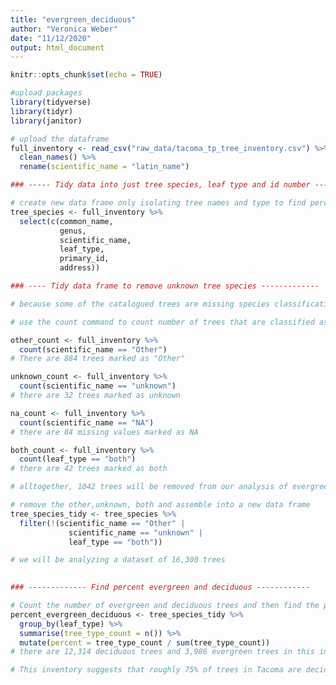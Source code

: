 ```yaml
---
title: "evergreen_deciduous"
author: "Veronica Weber"
date: "11/12/2020"
output: html_document
---
```


```r
knitr::opts_chunk$set(echo = TRUE)
```

```r
#upload packages
library(tidyverse)
library(tidyr)
library(janitor)
```

```r
# upload the dataframe
full_inventory <- read_csv("raw_data/tacoma_tp_tree_inventory.csv") %>% 
  clean_names() %>% 
  rename(scientific_name = "latin_name")
```

```r
### ----- Tidy data into just tree species, leaf type and id number -----------

# create new data frame only isolating tree names and type to find percent deciduous and evergreen overall
tree_species <- full_inventory %>% 
  select(c(common_name,
           genus,
           scientific_name,
           leaf_type,
           primary_id,
           address))
```

```r
### ---- Tidy data frame to remove unknown tree species -------------

# because some of the catalogued trees are missing species classification (both common name and scientific name marked as "other" and "unknown"), we will need to remove these observations from the analysis, first I want to find out how many trees will be removed. I will also remove the trees that are classified as both evergreen and deciduous.

# use the count command to count number of trees that are classified as 'unknown', 'other' or 'both' as well as the 'na' values

other_count <- full_inventory %>% 
  count(scientific_name == "Other")
# There are 884 trees marked as "Other" 

unknown_count <- full_inventory %>% 
  count(scientific_name == "unknown")
# there are 32 trees marked as unknown 

na_count <- full_inventory %>% 
  count(scientific_name == "NA")
# there are 84 missing values marked as NA

both_count <- full_inventory %>% 
  count(leaf_type == "both") 
# there are 42 trees marked as both

# alltogether, 1042 trees will be removed from our analysis of evergreen/deciduous

# remove the other,unknown, both and assemble into a new data frame 
tree_species_tidy <- tree_species %>% 
  filter(!(scientific_name == "Other" |
             scientific_name == "unknown" |
             leaf_type == "both"))

# we will be analyzing a dataset of 16,300 trees 
         
```

```r
### ------------- Find percent evergreen and deciduous ------------

# Count the number of evergreen and deciduous trees and then find the percent 
percent_evergreen_deciduous <- tree_species_tidy %>% 
  group_by(leaf_type) %>% 
  summarise(tree_type_count = n()) %>% 
  mutate(percent = tree_type_count / sum(tree_type_count))
# there are 12,314 deciduous trees and 3,986 evergreen trees in this inventory

# This inventory suggests that roughly 75% of trees in Tacoma are deciduous and 24% are evergreen


```

